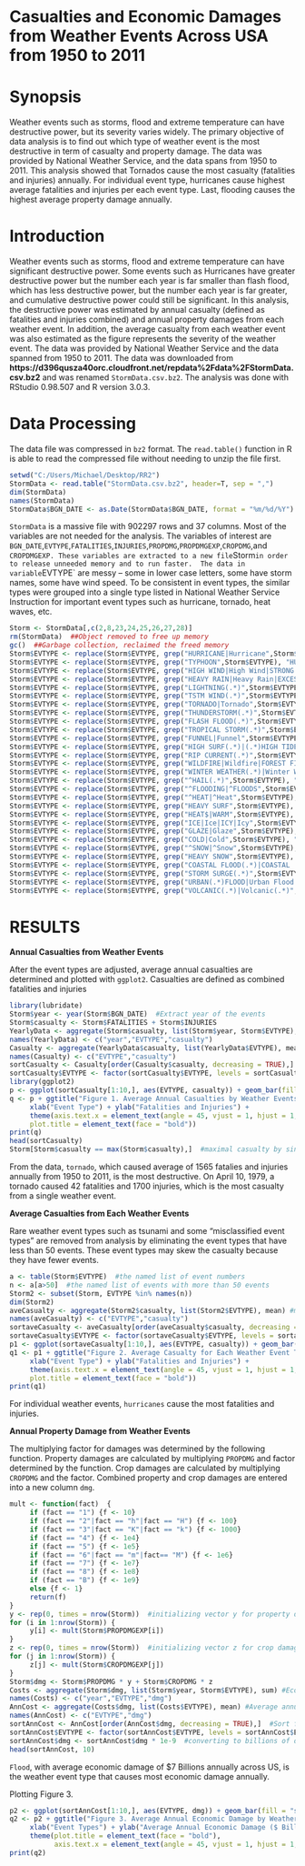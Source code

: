Casualties and Economic Damages from Weather Events Across USA from 1950 to 2011
=============================================================================

Synopsis
========
Weather events such as storms, flood and extreme temperature can have destructive power, but its severity varies widely.  The primary objective of data analysis is to find out which type of weather event is the most destructive in term of casualty and property damage.  The data was provided by National Weather Service, and the data spans from 1950 to 2011.  This analysis showed that Tornados cause the most casualty (fatalities and injuries) annually.  For individual event type, hurricanes cause highest average fatalities and injuries per each event type.  Last, flooding causes the highest average property damage annually.

Introduction
============

Weather events such as storms, flood and extreme temperature can have significant destructive power.  Some events such as Hurricanes have greater destructive power but the number each year is far smaller than flash flood, which has less destructive power, but the number each year is far greater, and cumulative destructive power could still be significant.  In this analysis, the destructive power was estimated by annual casualty (defined as fatalities and injuries combined) and annual property damages from each weather event.  In addition, the average casualty from each weather event was also estimated as the figure represents the severity of the weather event.  The data was provided by National Weather Service and the data spanned from 1950 to 2011.  The data was downloaded from **https://d396qusza40orc.cloudfront.net/repdata%2Fdata%2FStormData.csv.bz2** and was renamed `StormData.csv.bz2`.  The analysis was done with RStudio 0.98.507 and R version 3.0.3.

Data Processing
===============
The data file was compressed in `bz2` format.  The `read.table()` function in R is able to read the compressed file without needing to unzip the file first.
```r
setwd("C:/Users/Michael/Desktop/RR2")
StormData <- read.table("StormData.csv.bz2", header=T, sep = ",")
dim(StormData)
names(StormData)
StormData$BGN_DATE <- as.Date(StormData$BGN_DATE, format = "%m/%d/%Y")
```

`StormData` is a massive file with 902297 rows and 37 columns.  Most of the variables are not needed for the analysis.  The variables of interest are `BGN_DATE`,`EVTYPE`,`FATALITIES`,`INJURIES`,`PROPDMG`,`PROPDMGEXP`,`CROPDMG`,and `CROPDMGEXP. These variables are extracted to a new file `Storm` in order to release unneeded memory and to run faster.  The data in variable `EVTYPE` are messy -- some in lower case letters, some have storm names, some have wind speed.  To be consistent in event types, the similar types were grouped into a single type listed in National Weather Service Instruction for important event types such as hurricane, tornado, heat waves, etc.

```r
Storm <- StormData[,c(2,8,23,24,25,26,27,28)]
rm(StormData)  ##Object removed to free up memory
gc()  ##Garbage collection, reclaimed the freed memory
Storm$EVTYPE <- replace(Storm$EVTYPE, grep("HURRICANE|Hurricane",Storm$EVTYPE), "HURRICANE")
Storm$EVTYPE <- replace(Storm$EVTYPE, grep("TYPHOON",Storm$EVTYPE), "HURRICANE")
Storm$EVTYPE <- replace(Storm$EVTYPE, grep("HIGH WIND|High Wind|STRONG WIND|Strong Wind",Storm$EVTYPE), "HIGH WIND")
Storm$EVTYPE <- replace(Storm$EVTYPE, grep("HEAVY RAIN|Heavy Rain|EXCESSIVE RAIN",Storm$EVTYPE), "HEAVY RAIN")
Storm$EVTYPE <- replace(Storm$EVTYPE, grep("LIGHTNING(.*)",Storm$EVTYPE), "LIGHTNING")
Storm$EVTYPE <- replace(Storm$EVTYPE, grep("TSTM WIND(.*)",Storm$EVTYPE), "TSTM WIND")
Storm$EVTYPE <- replace(Storm$EVTYPE, grep("TORNADO|Tornado",Storm$EVTYPE), "TORNADO")
Storm$EVTYPE <- replace(Storm$EVTYPE, grep("THUNDERSTORM(.*)",Storm$EVTYPE), "THUNDERSTORM")
Storm$EVTYPE <- replace(Storm$EVTYPE, grep("FLASH FLOOD(.*)",Storm$EVTYPE), "FLASH FLOOD")
Storm$EVTYPE <- replace(Storm$EVTYPE, grep("TROPICAL STORM(.*)",Storm$EVTYPE), "TROPICAL STORM")
Storm$EVTYPE <- replace(Storm$EVTYPE, grep("FUNNEL|Funnel",Storm$EVTYPE), "FUNNEL CLOUD")
Storm$EVTYPE <- replace(Storm$EVTYPE, grep("HIGH SURF(.*)|(.*)HIGH TIDE",Storm$EVTYPE), "HIGH SURF")
Storm$EVTYPE <- replace(Storm$EVTYPE, grep("RIP CURRENT(.*)",Storm$EVTYPE), "RIP CURRENT")
Storm$EVTYPE <- replace(Storm$EVTYPE, grep("WILDFIRE|Wildfire|FOREST FIRE|WILD FIRE",Storm$EVTYPE), "WILDFIRE")
Storm$EVTYPE <- replace(Storm$EVTYPE, grep("WINTER WEATHER(.*)|Winter Weather",Storm$EVTYPE), "WINTER WEATHER")
Storm$EVTYPE <- replace(Storm$EVTYPE, grep("^HAIL(.*)",Storm$EVTYPE), "HAIL")
Storm$EVTYPE <- replace(Storm$EVTYPE, grep("^FLOODING|^FLOODS",Storm$EVTYPE), "FLOOD")
Storm$EVTYPE <- replace(Storm$EVTYPE, grep("^HEAT|^Heat",Storm$EVTYPE), "HEAT")
Storm$EVTYPE <- replace(Storm$EVTYPE, grep("HEAVY SURF",Storm$EVTYPE), "HIGH SURF")
Storm$EVTYPE <- replace(Storm$EVTYPE, grep("HEAT$|WARM",Storm$EVTYPE), "HEAT")
Storm$EVTYPE <- replace(Storm$EVTYPE, grep("ICE|Ice|ICY|Icy",Storm$EVTYPE), "ICE STORM")
Storm$EVTYPE <- replace(Storm$EVTYPE, grep("GLAZE|Glaze",Storm$EVTYPE), "ICE STORM")
Storm$EVTYPE <- replace(Storm$EVTYPE, grep("COLD|Cold",Storm$EVTYPE), "COLD WEATHER")
Storm$EVTYPE <- replace(Storm$EVTYPE, grep("^SNOW|^Snow",Storm$EVTYPE), "HEAVY SNOW")
Storm$EVTYPE <- replace(Storm$EVTYPE, grep("HEAVY SNOW",Storm$EVTYPE), "HEAVY SNOW")
Storm$EVTYPE <- replace(Storm$EVTYPE, grep("COASTAL FLOOD(.*)|COASTAL  FLOOD|Coastal Flood",Storm$EVTYPE), "COASTAL FLOODING")
Storm$EVTYPE <- replace(Storm$EVTYPE, grep("STORM SURGE(.*)",Storm$EVTYPE), "STORM SURGE")
Storm$EVTYPE <- replace(Storm$EVTYPE, grep("URBAN(.*)FLOOD|Urban Flood|RIVER FLOOD|River Flood",Storm$EVTYPE), "FLOOD")
Storm$EVTYPE <- replace(Storm$EVTYPE, grep("VOLCANIC(.*)|Volcanic(.*)",Storm$EVTYPE), "VOLCANIC ASH")
```

RESULTS
=======

**Annual Casualties from Weather Events**

After the event types are adjusted, average annual casualties are determined and plotted with `ggplot2`.  Casualties are defined as combined fatalities and injuries
```r
library(lubridate)
Storm$year <- year(Storm$BGN_DATE)  #Extract year of the events
Storm$casualty <- Storm$FATALITIES + Storm$INJURIES
YearlyData <- aggregate(Storm$casualty, list(Storm$year, Storm$EVTYPE), sum) #sum of casualties by event type each year
names(YearlyData) <- c("year","EVTYPE","casualty")
Casualty <- aggregate(YearlyData$casualty, list(YearlyData$EVTYPE), mean) #annual mean casualty
names(Casualty) <- c("EVTYPE","casualty")
sortCasualty <- Casualty[order(Casualty$casualty, decreasing = TRUE),] #sorting the data by decreasing order
sortCasualty$EVTYPE <- factor(sortCasualty$EVTYPE, levels = sortCasualty$EVTYPE, ordered = TRUE)  #to prevent resorting of event types by alphabetical order
library(ggplot2)
p <- ggplot(sortCasualty[1:10,], aes(EVTYPE, casualty)) + geom_bar(fill = "steel blue", stat="identity")  #only top 10 events are plotted
q <- p + ggtitle("Figure 1. Average Annual Casualties by Weather Events") +
     xlab("Event Type") + ylab("Fatalities and Injuries") +
     theme(axis.text.x = element_text(angle = 45, vjust = 1, hjust = 1, size=8), 
     plot.title = element_text(face = "bold"))
print(q)
head(sortCasualty)
Storm[Storm$casualty == max(Storm$casualty),]  #maximal casualty by single event type
```

From the data, `tornado`, which caused average of 1565 fatalies and injuries annually from 1950 to 2011, is the most destructive.  On April 10, 1979, a tornado caused 42 fatalities and 1700 injuries, which is the most casualty from a single weather event.

**Average Casualties from Each Weather Events**

Rare weather event types such as tsunami and some "misclassified event types" are removed from analysis by eliminating the event types that have less than 50 events.  These event types may skew the casualty because they have fewer events.
```r
a <- table(Storm$EVTYPE)  #the named list of event numbers
n <- a[a>50]  #the named list of events with more than 50 events
Storm2 <- subset(Storm, EVTYPE %in% names(n))
dim(Storm2)
aveCasualty <- aggregate(Storm2$casualty, list(Storm2$EVTYPE), mean) #mean casualty
names(aveCasualty) <- c("EVTYPE","casualty")
sortaveCasualty <- aveCasualty[order(aveCasualty$casualty, decreasing = TRUE),]
sortaveCasualty$EVTYPE <- factor(sortaveCasualty$EVTYPE, levels = sortaveCasualty$EVTYPE, ordered = TRUE)  #to prevent re-sorting of EVTYPE in alphabetic order
p1 <- ggplot(sortaveCasualty[1:10,], aes(EVTYPE, casualty)) + geom_bar(fill = "steel blue", stat = "identity")   #only top 10 events are plotted
q1 <- p1 + ggtitle("Figure 2. Average Casualty for Each Weather Event Type") +
     xlab("Event Type") + ylab("Fatalities and Injuries") +
     theme(axis.text.x = element_text(angle = 45, vjust = 1, hjust = 1, size=8), 
     plot.title = element_text(face = "bold"))
print(q1)
```

For individual weather events, `hurricanes` cause the most fatalities and injuries.

**Annual Property Damage from Weather Events**

The multiplying factor for damages was determined by the following function.  Property damages are calculated by multiplying `PROPDMG` and factor determined by the function.  Crop damages are calculated by multiplying `CROPDMG` and the factor.  Combined property and crop damages are entered into a new column `dmg`. 
```r
mult <- function(fact)  {
     if (fact == "1") {f <- 10}
     if (fact == "2"|fact == "h"|fact == "H") {f <- 100}
     if (fact == "3"|fact == "K"|fact == "k") {f <- 1000}
     if (fact == "4") {f <- 1e4}
     if (fact == "5") {f <- 1e5}
     if (fact == "6"|fact == "m"|fact== "M") {f <- 1e6}
     if (fact == "7") {f <- 1e7}
     if (fact == "8") {f <- 1e8}
     if (fact == "B") {f <- 1e9}
     else {f <- 1}
     return(f)
}
y <- rep(0, times = nrow(Storm))  #initializing vector y for property damage
for (i in 1:nrow(Storm)) {
     y[i] <- mult(Storm$PROPDMGEXP[i])
}
z <- rep(0, times = nrow(Storm))  #initializing vector z for crop damage
for (j in 1:nrow(Storm)) {
     z[j] <- mult(Storm$CROPDMGEXP[j])
}
Storm$dmg <- Storm$PROPDMG * y + Storm$CROPDMG * z
Costs <- aggregate(Storm$dmg, list(Storm$year, Storm$EVTYPE), sum) #Economic damage by each event type by year
names(Costs) <- c("year","EVTYPE","dmg")
AnnCost <- aggregate(Costs$dmg, list(Costs$EVTYPE), mean) #Average annual economic damage by each event type
names(AnnCost) <- c("EVTYPE","dmg")
sortAnnCost <- AnnCost[order(AnnCost$dmg, decreasing = TRUE),]  #Sort from highest to lowest
sortAnnCost$EVTYPE <- factor(sortAnnCost$EVTYPE, levels = sortAnnCost$EVTYPE, ordered = TRUE)  #To prevent re-sorting in ggplot
sortAnnCost$dmg <- sortAnnCost$dmg * 1e-9  #converting to billions of dollars
head(sortAnnCost, 10)
```

`Flood`, with average economic damage of $7 Billions annually across US, is the weather event type that causes most economic damage annually.

Plotting Figure 3.
```r
p2 <- ggplot(sortAnnCost[1:10,], aes(EVTYPE, dmg)) + geom_bar(fill = "steel blue", stat = "identity")
q2 <- p2 + ggtitle("Figure 3. Average Annual Economic Damage by Weather Events") +
     xlab("Event Types") + ylab("Average Annual Economic Damage ($ Billions)") +
     theme(plot.title = element_text(face = "bold"),
           axis.text.x = element_text(angle = 45, vjust = 1, hjust = 1, size = 8))
print(q2)
```
